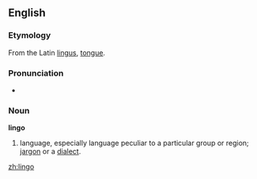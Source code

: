 ==English==

===Etymology===
From the Latin [[lingus]], [[tongue]].

===Pronunciation===
{{IPA|ˈlɪn.go}}
*{{audio|en-us-lingo.ogg|Audio (US)}}

===Noun===
'''lingo'''
#language, especially language peculiar to a particular group or region; [[jargon]] or a [[dialect]].

[[zh:lingo]]